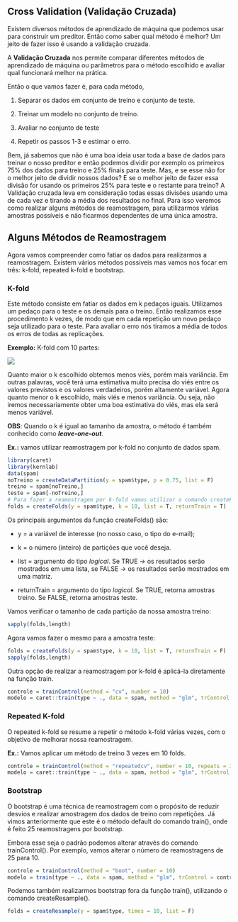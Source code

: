 ## Cross Validation (Validação Cruzada) {.unnumbered}

Existem diversos métodos de aprendizado de máquina que podemos usar para construir um preditor. Então como saber qual método é melhor? Um jeito de fazer isso é usando a validação cruzada.

A **Validação Cruzada** nos permite comparar diferentes métodos de aprendizado de máquina ou parâmetros para o método escolhido e avaliar qual funcionará melhor na prática.

Então o que vamos fazer é, para cada método,

1.  Separar os dados em conjunto de treino e conjunto de teste.

2.  Treinar um modelo no conjunto de treino.

3.  Avaliar no conjunto de teste

4.  Repetir os passos 1-3 e estimar o erro.

Bem, já sabemos que não é uma boa ideia usar toda a base de dados para treinar o nosso preditor e então podemos dividir por exemplo os primeiros 75% dos dados para treino e 25% finais para teste. Mas, e se esse não for o melhor jeito de dividir nossos dados? E se o melhor jeito de fazer essa divisão for usando os primeiros 25% para teste e o restante para treino? A Validação cruzada leva em consideração todas essas divisões usando uma de cada vez e tirando a média dos resultados no final. Para isso veremos como realizar alguns métodos de reamostragem, para utilizarmos várias amostras possíveis e não ficarmos dependentes de uma única amostra.

## Alguns Métodos de Reamostragem

Agora vamos compreender como fatiar os dados para realizarmos a reamostragem. Existem vários métodos possíveis mas vamos nos focar em três: k-fold, repeated k-fold e bootstrap.

### K-fold

Este método consiste em fatiar os dados em k pedaços iguais. Utilizamos um pedaço para o teste e os demais para o treino. Então realizamos esse procedimento k vezes, de modo que em cada repetição um novo pedaço seja utilizado para o teste. Para avaliar o erro nós tiramos a média de todos os erros de todas as replicações.

**Exemplo:** K-fold com 10 partes:

![](https://cienciadedadosuff.github.io/assets/r/courses/machine_learning/01/images/K-fold.png){fig-align="center"}

Quanto maior o k escolhido obtemos menos viés, porém mais variância. Em outras palavras, você terá uma estimativa muito precisa do viés entre os valores previstos e os valores verdadeiros, porém altamente variável. Agora quanto menor o k escolhido, mais viés e menos variância. Ou seja, não iremos necessariamente obter uma boa estimativa do viés, mas ela será menos variável.

**OBS**: Quando o k é igual ao tamanho da amostra, o método é também conhecido como ***leave-one-out***.

**Ex.:** vamos utilizar reamostragem por k-fold no conjunto de dados spam.

```r
library(caret)
library(kernlab)
data(spam)
noTreino = createDataPartition(y = spam$type, p = 0.75, list = F)
treino = spam[noTreino,]
teste = spam[-noTreino,]
# Para fazer a reamostragem por k-fold vamos utilizar o comando createFolds():
folds = createFolds(y = spam$type, k = 10, list = T, returnTrain = T)
```

Os principais argumentos da função createFolds() são:

-   y = a variável de interesse (no nosso caso, o tipo do e-mail);

-   k = o número (inteiro) de partições que você deseja.

-   list = argumento do tipo *logical*. Se TRUE → os resultados serão mostrados em uma lista, se FALSE → os resultados serão mostrados em uma matriz.

-   returnTrain = argumento do tipo *logical*. Se TRUE, retorna amostras treino. Se FALSE, retorna amostras teste.

Vamos verificar o tamanho de cada partição da nossa amostra treino:

```r
sapply(folds,length)

```

Agora vamos fazer o mesmo para a amostra teste:

```r
folds = createFolds(y = spam$type, k = 10, list = T, returnTrain = F)
sapply(folds,length)
```

Outra opção de realizar a reamostragem por k-fold é aplicá-la diretamente na função train.

```r
controle = trainControl(method = "cv", number = 10)
modelo = caret::train(type ~ ., data = spam, method = "glm", trControl = controle)

```

### Repeated K-fold

O repeated k-fold se resume a repetir o método k-fold várias vezes, com o objetivo de melhorar nossa reamostragem.

**Ex.:** Vamos aplicar um método de treino 3 vezes em 10 folds.

```r
controle = trainControl(method = "repeatedcv", number = 10, repeats = 3)
modelo = caret::train(type ~ ., data = spam, method = "glm", trControl = controle)

```

### Bootstrap

O bootstrap é uma técnica de reamostragem com o propósito de reduzir desvios e realizar amostragem dos dados de treino com repetições. Já vimos anteriormente que este é o método default do comando train(), onde é feito 25 reamostragens por bootstrap.

Embora esse seja o padrão podemos alterar através do comando trainControl(). Por exemplo, vamos alterar o número de reamostragens de 25 para 10.

```r
controle = trainControl(method = "boot", number = 10)
modelo = train(type ~ ., data = spam, method = "glm", trControl = controle)

```

Podemos também realizarmos bootstrap fora da função train(), utilizando o comando createResample().

```r
folds = createResample(y = spam$type, times = 10, list = F)

```
